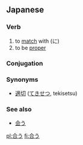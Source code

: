 ==Japanese==
{{ja-kanjitab|合}}

===Verb===
{{ja-verb|kk|type=1|tr=intrans|hira=あう|rom=au}}

# to [[match]] with (に)
# to be [[proper]]

===Conjugation===
{{ja-go-u|合|あ|a}}

===Synonyms===
* [[適切]] ([[てきせつ]], tekisetsu)

===See also===
*[[会う]]

[[pl:合う]]
[[fi:合う]]